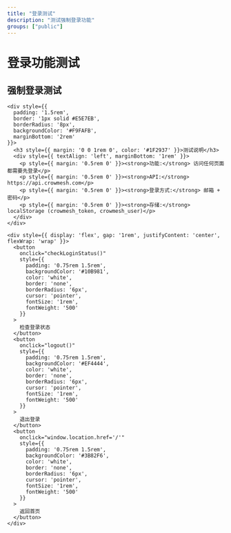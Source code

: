 ```yaml
---
title: "登录测试"
description: "测试强制登录功能"
groups: ["public"]
---
```


# 登录功能测试

<Card>
  <div style={{ padding: '2rem', textAlign: 'center' }}>
    <h2 style={{ color: '#FA254A', marginBottom: '2rem' }}>强制登录测试</h2>
    
    <div style={{ 
      padding: '1.5rem', 
      border: '1px solid #E5E7EB', 
      borderRadius: '8px',
      backgroundColor: '#F9FAFB',
      marginBottom: '2rem'
    }}>
      <h3 style={{ margin: '0 0 1rem 0', color: '#1F2937' }}>测试说明</h3>
      <div style={{ textAlign: 'left', marginBottom: '1rem' }}>
        <p style={{ margin: '0.5rem 0' }}><strong>功能:</strong> 访问任何页面都需要先登录</p>
        <p style={{ margin: '0.5rem 0' }}><strong>API:</strong> https://api.crowmesh.com</p>
        <p style={{ margin: '0.5rem 0' }}><strong>登录方式:</strong> 邮箱 + 密码</p>
        <p style={{ margin: '0.5rem 0' }}><strong>存储:</strong> localStorage (crowmesh_token, crowmesh_user)</p>
      </div>
    </div>
    
    <div style={{ display: 'flex', gap: '1rem', justifyContent: 'center', flexWrap: 'wrap' }}>
      <button 
        onclick="checkLoginStatus()"
        style={{
          padding: '0.75rem 1.5rem',
          backgroundColor: '#10B981',
          color: 'white',
          border: 'none',
          borderRadius: '6px',
          cursor: 'pointer',
          fontSize: '1rem',
          fontWeight: '500'
        }}
      >
        检查登录状态
      </button>
      <button 
        onclick="logout()"
        style={{
          padding: '0.75rem 1.5rem',
          backgroundColor: '#EF4444',
          color: 'white',
          border: 'none',
          borderRadius: '6px',
          cursor: 'pointer',
          fontSize: '1rem',
          fontWeight: '500'
        }}
      >
        退出登录
      </button>
      <button 
        onclick="window.location.href='/'"
        style={{
          padding: '0.75rem 1.5rem',
          backgroundColor: '#3B82F6',
          color: 'white',
          border: 'none',
          borderRadius: '6px',
          cursor: 'pointer',
          fontSize: '1rem',
          fontWeight: '500'
        }}
      >
        返回首页
      </button>
    </div>
  </div>
</Card>

<script>
  // 检查登录状态
  function checkLoginStatus() {
    const token = localStorage.getItem('crowmesh_token');
    const user = localStorage.getItem('crowmesh_user');
    
    if (token && user) {
      const userData = JSON.parse(user);
      showMessage(`已登录: ${userData.name || userData.email}`, 'success');
    } else {
      showMessage('未登录', 'error');
    }
  }
  
  // 登出功能
  function logout() {
    if (confirm('确定要退出登录吗？')) {
      localStorage.removeItem('crowmesh_token');
      localStorage.removeItem('crowmesh_user');
      showMessage('已退出登录，正在跳转...', 'success');
      setTimeout(() => {
        window.location.href = '/login';
      }, 1000);
    }
  }
  
  // 显示消息
  function showMessage(message, type) {
    // 移除现有的消息
    const existingMessage = document.querySelector('.test-message');
    if (existingMessage) {
      existingMessage.remove();
    }
    
    // 创建新消息
    const messageDiv = document.createElement('div');
    messageDiv.className = 'test-message';
    messageDiv.style.cssText = `
      position: fixed;
      top: 20px;
      right: 20px;
      padding: 1rem 1.5rem;
      border-radius: 6px;
      color: white;
      font-weight: 500;
      z-index: 1000;
      max-width: 300px;
      box-shadow: 0 4px 12px rgba(0,0,0,0.15);
      ${type === 'success' ? 'background-color: #10B981;' : 'background-color: #EF4444;'}
    `;
    messageDiv.textContent = message;
    
    document.body.appendChild(messageDiv);
    
    // 3秒后自动移除
    setTimeout(() => {
      if (messageDiv.parentNode) {
        messageDiv.remove();
      }
    }, 3000);
  }
  
  // 页面加载时检查登录状态
  document.addEventListener('DOMContentLoaded', function() {
    const token = localStorage.getItem('crowmesh_token');
    const user = localStorage.getItem('crowmesh_user');
    
    if (token && user) {
      const userData = JSON.parse(user);
      showMessage(`欢迎回来，${userData.name || userData.email}！`, 'success');
    }
  });
</script>
